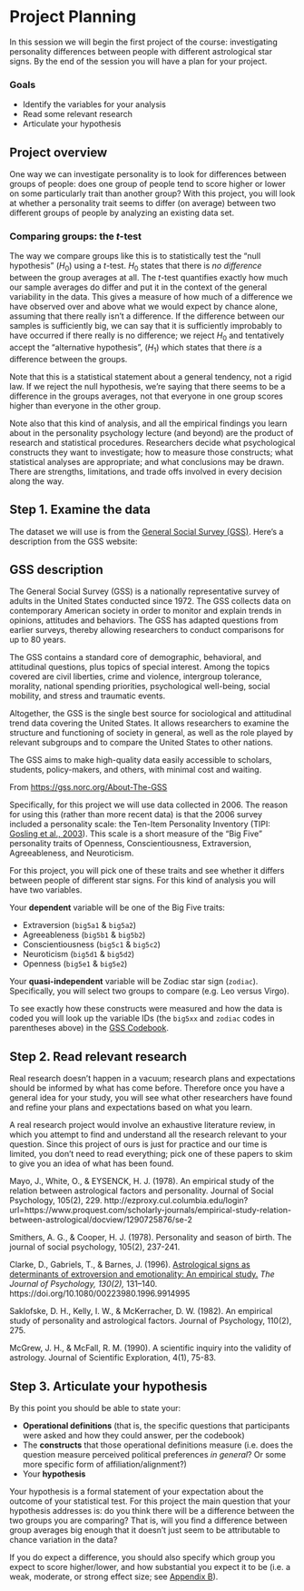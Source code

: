 # Project Planning

In this session we will begin the first project of the course: investigating personality differences between people with different astrological star signs. By the end of the session you will have a plan for your project.

### Goals

-   Identify the variables for your analysis
-   Read some relevant research
-   Articulate your hypothesis

## Project overview

One way we can investigate personality is to look for differences between groups of people: does one group of people tend to score higher or lower on some particularly trait than another group? With this project, you will look at whether a personality trait seems to differ (on average) between two different groups of people by analyzing an existing data set.

### Comparing groups: the $t$-test

The way we compare groups like this is to statistically test the "null hypothesis" ($H_0$) using a $t$-test. $H_0$ states that there is *no difference* between the group averages at all. The $t$-test quantifies exactly how much our sample averages do differ and put it in the context of the general variability in the data. This gives a measure of how much of a difference we have observed over and above what we would expect by chance alone, assuming that there really isn't a difference. If the difference between our samples is sufficiently big, we can say that it is sufficiently improbably to have occurred if there really is no difference; we reject $H_0$ and tentatively accept the "alternative hypothesis", ($H_1$) which states that there *is* a difference between the groups.

Note that this is a statistical statement about a general tendency, not a rigid law. If we reject the null hypothesis, we're saying that there seems to be a difference in the groups averages, not that everyone in one group scores higher than everyone in the other group.

Note also that this kind of analysis, and all the empirical findings you learn about in the personality psychology lecture (and beyond) are the product of research and statistical procedures. Researchers decide what psychological constructs they want to investigate; how to measure those constructs; what statistical analyses are appropriate; and what conclusions may be drawn. There are strengths, limitations, and trade offs involved in every decision along the way.

## Step 1. Examine the data

The dataset we will use is from the [General Social Survey (GSS)](https://gss.norc.org/). Here's a description from the GSS website:

::: callout-note
## GSS description

The General Social Survey (GSS) is a nationally representative survey of adults in the United States conducted since 1972. The GSS collects data on contemporary American society in order to monitor and explain trends in opinions, attitudes and behaviors. The GSS has adapted questions from earlier surveys, thereby allowing researchers to conduct comparisons for up to 80 years.

The GSS contains a standard core of demographic, behavioral, and attitudinal questions, plus topics of special interest. Among the topics covered are civil liberties, crime and violence, intergroup tolerance, morality, national spending priorities, psychological well-being, social mobility, and stress and traumatic events.

Altogether, the GSS is the single best source for sociological and attitudinal trend data covering the United States. It allows researchers to examine the structure and functioning of society in general, as well as the role played by relevant subgroups and to compare the United States to other nations.

The GSS aims to make high-quality data easily accessible to scholars, students, policy-makers, and others, with minimal cost and waiting.

From <https://gss.norc.org/About-The-GSS>
:::

Specifically, for this project we will use data collected in 2006. The reason for using this (rather than more recent data) is that the 2006 survey included a personality scale: the Ten-Item Personality Inventory (TIPI: [Gosling et al., 2003](https://gosling.psy.utexas.edu/wp-content/uploads/2014/09/JRP-03-tipi.pdf)). This scale is a short measure of the "Big Five" personality traits of Openness, Conscientiousness, Extraversion, Agreeableness, and Neuroticism.

For this project, you will pick one of these traits and see whether it differs between people of different star signs. For this kind of analysis you will have two variables.

Your **dependent** variable will be one of the Big Five traits:

-   Extraversion (`big5a1` & `big5a2`)
-   Agreeableness (`big5b1` & `big5b2`)
-   Conscientiousness (`big5c1` & `big5c2`)
-   Neuroticism (`big5d1` & `big5d2`)
-   Openness (`big5e1` & `big5e2`)

Your **quasi-independent** variable will be Zodiac star sign (`zodiac`). Specifically, you will select two groups to compare (e.g. Leo versus Virgo).

To see exactly how these constructs were measured and how the data is coded you will look up the variable IDs (the `big5xx` and `zodiac` codes in parentheses above) in the [GSS Codebook](https://gss.norc.org/documents/codebook/gss_codebook.pdf).

## Step 2. Read relevant research

Real research doesn't happen in a vacuum; research plans and expectations should be informed by what has come before. Therefore once you have a general idea for your study, you will see what other researchers have found and refine your plans and expectations based on what you learn.

A real research project would involve an exhaustive literature review, in which you attempt to find and understand all the research relevant to your question. Since this project of ours is just for practice and our time is limited, you don't need to read everything; pick one of these papers to skim to give you an idea of what has been found.

::: references
Mayo, J., White, O., & EYSENCK, H. J. (1978). An empirical study of the relation between astrological factors and personality. Journal of Social Psychology, 105(2), 229. http://ezproxy.cul.columbia.edu/login?url=https://www.proquest.com/scholarly-journals/empirical-study-relation-between-astrological/docview/1290725876/se-2

Smithers, A. G., & Cooper, H. J. (1978). Personality and season of birth. The journal of social psychology, 105(2), 237-241.

Clarke, D., Gabriels, T., & Barnes, J. (1996). [Astrological signs as determinants of extroversion and emotionality: An empirical study.](http://ezproxy.cul.columbia.edu/login?url=https://www.proquest.com/scholarly-journals/astrological-signs-as-determinants-extroversion/docview/213826452/se-2?accountid=10226) *The Journal of Psychology, 130(2),* 131--140. https://doi.org/10.1080/00223980.1996.9914995

Saklofske, D. H., Kelly, I. W., & McKerracher, D. W. (1982). An empirical study of personality and astrological factors. Journal of Psychology, 110(2), 275.

McGrew, J. H., & McFall, R. M. (1990). A scientific inquiry into the validity of astrology. Journal of Scientific Exploration, 4(1), 75-83.
:::

## Step 3. Articulate your hypothesis

By this point you should be able to state your:

-   **Operational definitions** (that is, the specific questions that participants were asked and how they could answer, per the codebook)
-   The **constructs** that those operational definitions measure (i.e. does the question measure perceived political preferences *in general*? Or some more specific form of affiliation/alignment?)
-   Your **hypothesis**

Your hypothesis is a formal statement of your expectation about the outcome of your statistical test. For this project the main question that your hypothesis addresses is: do you think there will be a difference between the two groups you are comparing? That is, will you find a difference between group averages big enough that it doesn't just seem to be attributable to chance variation in the data?

If you do expect a difference, you should also specify which group you expect to score higher/lower, and how substantial you expect it to be (i.e. a weak, moderate, or strong effect size; see [Appendix B](appendix-correlation.html#sec-cor-effect-size)).

<!-- ## To do for next time -->

<!-- Read up on the development of the TIPI ([Gosling et al., 2003](https://gosling.psy.utexas.edu/wp-content/uploads/2014/09/JRP-03-tipi.pdf)). -->

<!-- The more detailed your understanding of how the Big Five trait was measured, the better you will be able to interpret the results of your analysis. -->
